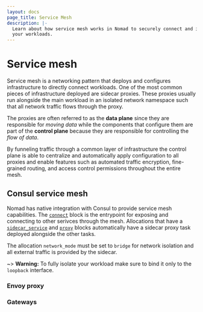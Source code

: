 ```yaml
---
layout: docs
page_title: Service Mesh
description: |-
  Learn about how service mesh works in Nomad to securely connect and isolate
  your workloads.
---
```


# Service mesh

Service mesh is a networking pattern that deploys and configures
infrastructure to directly connect workloads. One of the most common pieces of
infrastructure deployed are sidecar proxies. These proxies usually run
alongside the main workload in an isolated network namespace such that all
network traffic flows through the proxy.

The proxies are often referred to as the **data plane** since they are
responsible for _moving data_ while the components that configure them are part
of the **control plane** because they are responsible for controlling the _flow
of data_.

By funneling traffic through a common layer of infrastructure the control plane
is able to centralize and automatically apply configuration to all proxies and
enable features such as automated traffic encryption, fine-grained routing, and
access control permissions throughout the entire mesh.

## Consul service mesh

Nomad has native integration with Consul to provide service mesh capabilities.
The [`connect`] block is the entrypoint for exposing and connecting to other
serivces through the mesh. Allocations that have a [`sidecar_service`] and
[`proxy`] blocks automatically have a sidecar proxy task deployed alongside the
other tasks.

The allocation `network_mode` must be set to `bridge` for network isolation and
all external traffic is provided by the sidecar.

~> **Warning:** To fully isolate your workload make sure to bind it only to the
   `loopback` interface.

### Envoy proxy

### Gateways

[`connect`]: /docs/job-specification/connect
[`sidecar_service`]: /docs/job-specification/sidecar_service
[`proxy`]: /docs/job-specification/proxy

